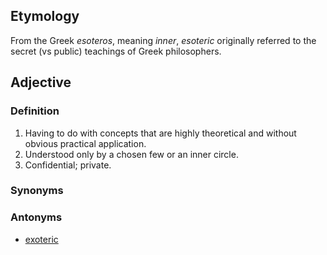 ==Etymology==
From the Greek ''esoteros'', meaning ''inner'', ''esoteric'' originally referred to the secret (vs public) teachings of Greek philosophers.
==Adjective==
===Definition===
#Having to do with concepts that are highly theoretical and without obvious practical application.
#Understood only by a chosen few or an inner circle.
#Confidential; private.
===Synonyms===
===Antonyms===
*[[exoteric]]